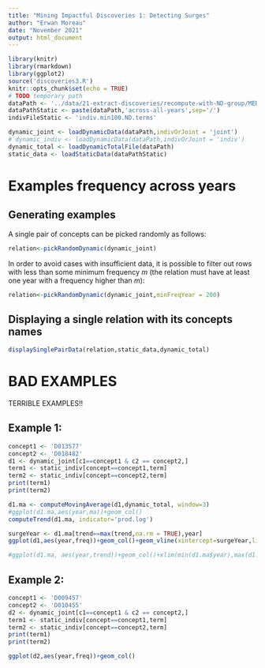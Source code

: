 ```yaml
---
title: "Mining Impactful Discoveries 1: Detecting Surges"
author: "Erwan Moreau"
date: "November 2021"
output: html_document
---
```



```r
library(knitr)
library(rmarkdown)
library(ggplot2)
source('discoveries3.R')
knitr::opts_chunk$set(echo = TRUE)
# TODO temporary path
dataPath <- '../data/21-extract-discoveries/recompute-with-ND-group/MED'
dataPathStatic <- paste(dataPath,'across-all-years',sep='/')
indivFileStatic <- 'indiv.min100.ND.terms'
```

```r
dynamic_joint <- loadDynamicData(dataPath,indivOrJoint = 'joint')
# dynamic_indiv <- loadDynamicData(dataPath,indivOrJoint = 'indiv')
dynamic_total <- loadDynamicTotalFile(dataPath)
static_data <- loadStaticData(dataPathStatic)
```


# Examples frequency across years

## Generating examples

A single pair of concepts can be picked randomly as follows:

```r
relation<-pickRandomDynamic(dynamic_joint)
```

In order to avoid cases with insufficient data, it is possible to filter out rows with less than some minimum frequency $m$ (the relation must have at least one year with a frequency higher than $m$):

```r
relation<-pickRandomDynamic(dynamic_joint,minFreqYear = 200)
```

## Displaying a single relation with its concepts names

```r
displaySinglePairData(relation,static_data,dynamic_total)
```

# BAD EXAMPLES


TERRIBLE EXAMPLES!!

## Example 1:

```r
concept1 <- 'D013577'
concept2 <- 'D018482'
d1 <- dynamic_joint[c1==concept1 & c2 == concept2,]
term1 <- static_indiv[concept==concept1,term]
term2 <- static_indiv[concept==concept2,term]
print(term1)
print(term2)
```

```r
d1.ma <- computeMovingAverage(d1,dynamic_total, window=3)
#ggplot(d1.ma,aes(year,ma))+geom_col()
computeTrend(d1.ma, indicator='prod.log')
```

```r
surgeYear <- d1.ma[trend==max(trend,na.rm = TRUE),year]
ggplot(d1,aes(year,freq))+geom_col()+geom_vline(xintercept=surgeYear,linetype="dashed")
```

```r
#ggplot(d1.ma, aes(year,trend))+geom_col()+xlim(min(d1.ma$year),max(d1.ma$year))
```

## Example 2:


```r
concept1 <- 'D009457'
concept2 <- 'D010455'
d2 <- dynamic_joint[c1==concept1 & c2 == concept2,]
term1 <- static_indiv[concept==concept1,term]
term2 <- static_indiv[concept==concept2,term]
print(term1)
print(term2)
```


```r
ggplot(d2,aes(year,freq))+geom_col()
```


